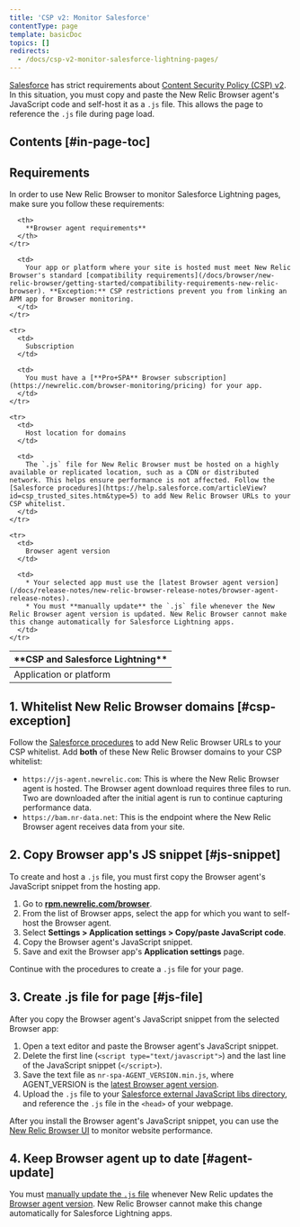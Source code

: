 ```yaml
---
title: 'CSP v2: Monitor Salesforce'
contentType: page
template: basicDoc
topics: []
redirects:
  - /docs/csp-v2-monitor-salesforce-lightning-pages/
---
```


[Salesforce](https://www.salesforce.com/campaign/lightning/) has strict requirements about [Content Security Policy (CSP) v2](https://www.w3.org/TR/CSP2/). In this situation, you must copy and paste the New Relic Browser agent's JavaScript code and self-host it as a `.js` file. This allows the page to reference the `.js` file during page load.

## Contents [#in-page-toc]

## Requirements

In order to use New Relic Browser to monitor Salesforce Lightning pages, make sure you follow these requirements:

<Table>
  <thead>
    <tr>
      <th style={{ width: "200px" }}>
        **CSP and Salesforce Lightning**
      </th>

      <th>
        **Browser agent requirements**
      </th>
    </tr>
  </thead>

  <tbody>
    <tr>
      <td>
        Application or platform
      </td>

      <td>
        Your app or platform where your site is hosted must meet New Relic Browser's standard [compatibility requirements](/docs/browser/new-relic-browser/getting-started/compatibility-requirements-new-relic-browser). **Exception:** CSP restrictions prevent you from linking an APM app for Browser monitoring.
      </td>
    </tr>

    <tr>
      <td>
        Subscription
      </td>

      <td>
        You must have a [**Pro+SPA** Browser subscription](https://newrelic.com/browser-monitoring/pricing) for your app.
      </td>
    </tr>

    <tr>
      <td>
        Host location for domains
      </td>

      <td>
        The `.js` file for New Relic Browser must be hosted on a highly available or replicated location, such as a CDN or distributed network. This helps ensure performance is not affected. Follow the [Salesforce procedures](https://help.salesforce.com/articleView?id=csp_trusted_sites.htm&type=5) to add New Relic Browser URLs to your CSP whitelist.
      </td>
    </tr>

    <tr>
      <td>
        Browser agent version
      </td>

      <td>
        * Your selected app must use the [latest Browser agent version](/docs/release-notes/new-relic-browser-release-notes/browser-agent-release-notes).
        * You must **manually update** the `.js` file whenever the New Relic Browser agent version is updated. New Relic Browser cannot make this change automatically for Salesforce Lightning apps.
      </td>
    </tr>
  </tbody>
</Table>

## 1. Whitelist New Relic Browser domains [#csp-exception]

Follow the [Salesforce procedures](https://help.salesforce.com/articleView?id=csp_trusted_sites.htm&type=5) to add New Relic Browser URLs to your CSP whitelist. Add **both** of these New Relic Browser domains to your CSP whitelist:

* `https://js-agent.newrelic.com`: This is where the New Relic Browser agent is hosted. The Browser agent download requires three files to run. Two are downloaded after the initial agent is run to continue capturing performance data.
* `https://bam.nr-data.net`: This is the endpoint where the New Relic Browser agent receives data from your site.

## 2. Copy Browser app's JS snippet [#js-snippet]

To create and host a `.js` file, you must first copy the Browser agent's JavaScript snippet from the hosting app.

1. Go to **[rpm.newrelic.com/browser](https://rpm.newrelic.com/browser)**.
2. From the list of Browser apps, select the app for which you want to self-host the Browser agent.
3. Select **Settings > Application settings > Copy/paste JavaScript code**.
4. Copy the Browser agent's JavaScript snippet.
5. Save and exit the Browser app's **Application settings** page.

Continue with the procedures to create a `.js` file for your page.

## 3. Create .js file for page [#js-file]

After you copy the Browser agent's JavaScript snippet from the selected Browser app:

1. Open a text editor and paste the Browser agent's JavaScript snippet.
2. Delete the first line (`<script type="text/javascript">`) and the last line of the JavaScript snippet (`</script>`).
3. Save the text file as `nr-spa-AGENT_VERSION.min.js`, where AGENT_VERSION is the [latest Browser agent version](/docs/release-notes/new-relic-browser-release-notes/browser-agent-release-notes).
4. Upload the `.js` file to your [Salesforce external JavaScript libs directory](https://developer.salesforce.com/docs/atlas.en-us.lightning.meta/lightning/js_libs_platform.htm), and reference the `.js` file in the `<head>` of your webpage.

After you install the Browser agent's JavaScript snippet, you can use the [New Relic Browser UI](/docs/browser/new-relic-browser/getting-started/browser-overview-page-website-performance-summary) to monitor website performance.

## 4. Keep Browser agent up to date [#agent-update]

You must [manually update the `.js` file](#js-file) whenever New Relic updates the [Browser agent version](/docs/release-notes/new-relic-browser-release-notes/browser-agent-release-notes). New Relic Browser cannot make this change automatically for Salesforce Lightning apps.
